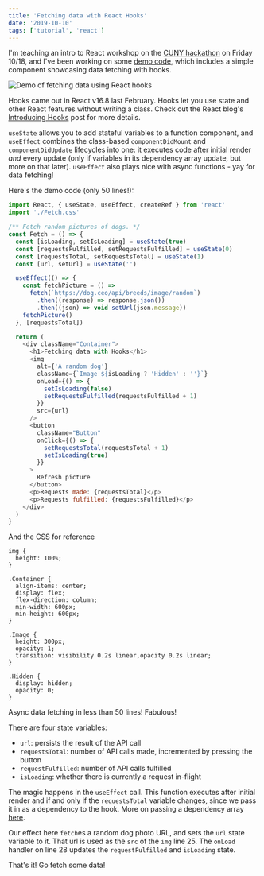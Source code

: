 ```yaml
---
title: 'Fetching data with React Hooks'
date: '2019-10-10'
tags: ['tutorial', 'react']
---
```


I'm teaching an intro to React workshop on the [CUNY hackathon](https://cunystartups.com/hackathon19/) on Friday 10/18, and I've been working on some [demo code](https://github.com/e-nichols/cuny-react-workshop), which includes a simple component showcasing data fetching with hooks.

![Demo of fetching data using React hooks](/static/images/hooks-demo.gif)

Hooks came out in React v16.8 last February. Hooks let you use state and other React features without writing a class. Check out the React blog's [Introducing Hooks](https://reactjs.org/docs/hooks-intro.html) post for more details.

`useState` allows you to add stateful variables to a function component, and `useEffect` combines the class-based `componentDidMount` and `componentDidUpdate` lifecycles into one: it executes code after initial render _and_ every update (only if variables in its dependency array update, but more on that later). `useEffect` also plays nice with async functions - yay for data fetching!

Here's the demo code (only 50 lines!):

```js
import React, { useState, useEffect, createRef } from 'react'
import './Fetch.css'

/** Fetch random pictures of dogs. */
const Fetch = () => {
  const [isLoading, setIsLoading] = useState(true)
  const [requestsFulfilled, setRequestsFulfilled] = useState(0)
  const [requestsTotal, setRequestsTotal] = useState(1)
  const [url, setUrl] = useState('')

  useEffect(() => {
    const fetchPicture = () =>
      fetch(`https://dog.ceo/api/breeds/image/random`)
        .then((response) => response.json())
        .then((json) => void setUrl(json.message))
    fetchPicture()
  }, [requestsTotal])

  return (
    <div className="Container">
      <h1>Fetching data with Hooks</h1>
      <img
        alt={'A random dog'}
        className={`Image ${isLoading ? 'Hidden' : ''}`}
        onLoad={() => {
          setIsLoading(false)
          setRequestsFulfilled(requestsFulfilled + 1)
        }}
        src={url}
      />
      <button
        className="Button"
        onClick={() => {
          setRequestsTotal(requestsTotal + 1)
          setIsLoading(true)
        }}
      >
        Refresh picture
      </button>
      <p>Requests made: {requestsTotal}</p>
      <p>Requests fulfilled: {requestsFulfilled}</p>
    </div>
  )
}
```

And the CSS for reference

```
img {
  height: 100%;
}

.Container {
  align-items: center;
  display: flex;
  flex-direction: column;
  min-width: 600px;
  min-height: 600px;
}

.Image {
  height: 300px;
  opacity: 1;
  transition: visibility 0.2s linear,opacity 0.2s linear;
}

.Hidden {
  display: hidden;
  opacity: 0;
}
```

Async data fetching in less than 50 lines! Fabulous!

There are four state variables:

- `url`: persists the result of the API call
- `requestsTotal`: number of API calls made, incremented by pressing the button
- `requestFulfilled`: number of API calls fulfilled
- `isLoading`: whether there is currently a request in-flight

The magic happens in the `useEffect` call. This function executes after initial render and if and only if the `requestsTotal` variable changes, since we pass it in as a dependency to the hook. More on passing a dependency array [here](https://reactjs.org/docs/hooks-effect.html#tip-optimizing-performance-by-skipping-effects).

Our effect here `fetch`es a random dog photo URL, and sets the `url` state variable to it. That url is used as the `src` of the `img` line 25. The `onLoad` handler on line 28 updates the `requestFulfilled` and `isLoading` state.

That's it! Go fetch some data!
